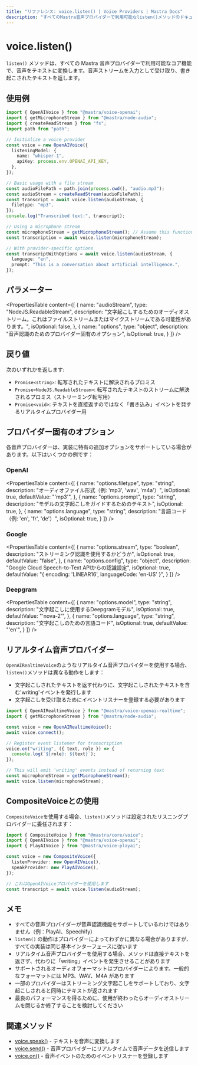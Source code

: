 ```yaml
---
title: "リファレンス: voice.listen() | Voice Providers | Mastra Docs"
description: "すべてのMastra音声プロバイダーで利用可能なlisten()メソッドのドキュメントで、音声をテキストに変換します。"
---
```


# voice.listen()

`listen()` メソッドは、すべての Mastra 音声プロバイダーで利用可能なコア機能で、音声をテキストに変換します。音声ストリームを入力として受け取り、書き起こされたテキストを返します。

## 使用例

```typescript
import { OpenAIVoice } from "@mastra/voice-openai";
import { getMicrophoneStream } from "@mastra/node-audio";
import { createReadStream } from "fs";
import path from "path";

// Initialize a voice provider
const voice = new OpenAIVoice({
  listeningModel: {
    name: "whisper-1",
    apiKey: process.env.OPENAI_API_KEY,
  },
});

// Basic usage with a file stream
const audioFilePath = path.join(process.cwd(), "audio.mp3");
const audioStream = createReadStream(audioFilePath);
const transcript = await voice.listen(audioStream, {
  filetype: "mp3",
});
console.log("Transcribed text:", transcript);

// Using a microphone stream
const microphoneStream = getMicrophoneStream(); // Assume this function gets audio input
const transcription = await voice.listen(microphoneStream);

// With provider-specific options
const transcriptWithOptions = await voice.listen(audioStream, {
  language: "en",
  prompt: "This is a conversation about artificial intelligence.",
});
```

## パラメーター

<PropertiesTable
  content={[
    {
      name: "audioStream",
      type: "NodeJS.ReadableStream",
      description: "文字起こしするためのオーディオストリーム。これはファイルストリームまたはマイクストリームである可能性があります。",
      isOptional: false,
    },
    {
      name: "options",
      type: "object",
      description: "音声認識のためのプロバイダー固有のオプション",
      isOptional: true,
    }
  ]}
/>

## 戻り値

次のいずれかを返します:
- `Promise<string>`: 転写されたテキストに解決されるプロミス
- `Promise<NodeJS.ReadableStream>`: 転写されたテキストのストリームに解決されるプロミス（ストリーミング転写用）
- `Promise<void>`: テキストを直接返すのではなく「書き込み」イベントを発するリアルタイムプロバイダー用

## プロバイダー固有のオプション

各音声プロバイダーは、実装に特有の追加オプションをサポートしている場合があります。以下はいくつかの例です：

### OpenAI

<PropertiesTable
  content={[
    {
      name: "options.filetype",
      type: "string",
      description: "オーディオファイル形式（例: 'mp3', 'wav', 'm4a'）",
      isOptional: true,
      defaultValue: "'mp3'",
    },
    {
      name: "options.prompt",
      type: "string",
      description: "モデルの文字起こしをガイドするためのテキスト",
      isOptional: true,
    },
    {
      name: "options.language",
      type: "string",
      description: "言語コード（例: 'en', 'fr', 'de'）",
      isOptional: true,
    }
  ]}
/>

### Google

<PropertiesTable
  content={[
    {
      name: "options.stream",
      type: "boolean",
      description: "ストリーミング認識を使用するかどうか",
      isOptional: true,
      defaultValue: "false",
    },
    {
      name: "options.config",
      type: "object",
      description: "Google Cloud Speech-to-Text APIからの認識設定",
      isOptional: true,
      defaultValue: "{ encoding: 'LINEAR16', languageCode: 'en-US' }",
    }
  ]}
/>

### Deepgram

<PropertiesTable
  content={[
    {
      name: "options.model",
      type: "string",
      description: "文字起こしに使用するDeepgramモデル",
      isOptional: true,
      defaultValue: "'nova-2'",
    },
    {
      name: "options.language",
      type: "string",
      description: "文字起こしのための言語コード",
      isOptional: true,
      defaultValue: "'en'",
    }
  ]}
/>

## リアルタイム音声プロバイダー

`OpenAIRealtimeVoice`のようなリアルタイム音声プロバイダーを使用する場合、`listen()`メソッドは異なる動作をします：

- 文字起こしされたテキストを返す代わりに、文字起こしされたテキストを含む'writing'イベントを発行します
- 文字起こしを受け取るためにイベントリスナーを登録する必要があります

```typescript
import { OpenAIRealtimeVoice } from "@mastra/voice-openai-realtime";
import { getMicrophoneStream } from "@mastra/node-audio";

const voice = new OpenAIRealtimeVoice();
await voice.connect();

// Register event listener for transcription
voice.on("writing", ({ text, role }) => {
  console.log(`${role}: ${text}`);
});

// This will emit 'writing' events instead of returning text
const microphoneStream = getMicrophoneStream();
await voice.listen(microphoneStream);
```

## CompositeVoiceとの使用

`CompositeVoice`を使用する場合、`listen()`メソッドは設定されたリスニングプロバイダーに委任されます：

```typescript
import { CompositeVoice } from "@mastra/core/voice";
import { OpenAIVoice } from "@mastra/voice-openai";
import { PlayAIVoice } from "@mastra/voice-playai";

const voice = new CompositeVoice({
  listenProvider: new OpenAIVoice(),
  speakProvider: new PlayAIVoice(),
});

// これはOpenAIVoiceプロバイダーを使用します
const transcript = await voice.listen(audioStream);
```

## メモ

- すべての音声プロバイダーが音声認識機能をサポートしているわけではありません（例：PlayAI、Speechify）
- `listen()` の動作はプロバイダーによってわずかに異なる場合がありますが、すべての実装は同じ基本インターフェースに従います
- リアルタイム音声プロバイダーを使用する場合、メソッドは直接テキストを返さず、代わりに「writing」イベントを発生させることがあります
- サポートされるオーディオフォーマットはプロバイダーによります。一般的なフォーマットには MP3、WAV、M4A があります
- 一部のプロバイダーはストリーミング文字起こしをサポートしており、文字起こしされると同時にテキストが返されます
- 最良のパフォーマンスを得るために、使用が終わったらオーディオストリームを閉じるか終了することを検討してください

## 関連メソッド

- [voice.speak()](./voice.speak) - テキストを音声に変換します
- [voice.send()](./voice.send) - 音声プロバイダーにリアルタイムで音声データを送信します
- [voice.on()](./voice.on) - 音声イベントのためのイベントリスナーを登録します
